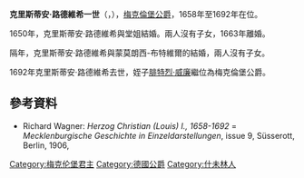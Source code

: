 {{Expand language|1=en|time=2021-03-04T05:08:57+00:00}}
{{Infobox noble
| name         = 克里斯蒂安·路德維希一世
| image        = Christian I. (Ludwig) von Mecklenburg.jpg
| succession   = 梅克倫堡公爵
| reign        = 1658年 — 1692年
| predecessor  = [[阿道夫·腓特烈一世|阿道夫·腓特烈一世]]
| successor    = [[腓特烈·威廉_(梅克倫堡-施威林)|腓特烈·威廉]]
| birth_date   = {{birth_date|1623|12|1|df=yes}}
| birth_place  = [[什未林|施威林]]
| death_date   = {{death date and age|1692|6|21|1623|12|1|df=yes}}
| death_place  = [[海牙|海牙]]
| burial_place = [[多伯蘭大教堂|多伯蘭大教堂]]
| noble family = [[梅克倫堡王朝|梅克倫堡家族]]
| father       = [[阿道夫·腓特烈一世|阿道夫·腓特烈一世]]
| mother       = [[東菲士蘭的安娜·瑪麗亞|東菲士蘭的安娜·瑪麗亞]]
}}
'''克里斯蒂安·路德維希一世'''（{{lang-de|Christian Ludwig I.}}，{{bd|1623年|12月1日|1692年|6月21日}}），[[梅克伦堡统治者列表|梅克倫堡公爵]]，1658年至1692年在位。

1650年，克里斯蒂安·路德維希與堂姐{{link-de|梅克倫堡的克莉絲汀·瑪格麗特|Christine Margarete zu Mecklenburg|克莉絲汀·瑪格麗特}}結婚。兩人沒有子女，1663年離婚。

隔年，克里斯蒂安·路德維希與蒙莫朗西-布特維爾的{{link-fr|伊莉莎白-安潔莉克|Élisabeth-Angélique de Montmorency-Bouteville}}結婚，兩人沒有子女。

1692年克里斯蒂安·路德維希去世，姪子[[腓特烈·威廉_(梅克倫堡-施威林)|腓特烈·威廉]]繼位為梅克倫堡公爵。

== 參考資料 ==
* Richard Wagner: ''Herzog Christian (Louis) I., 1658-1692'' = ''Mecklenburgische Geschichte in Einzeldarstellungen'', issue 9, Süsserott, Berlin, 1906, {{Google books|2fp2Peb2bugC|Online}}

[[Category:梅克伦堡君主|Category:梅克伦堡君主]]
[[Category:德國公爵|Category:德國公爵]]
[[Category:什未林人|Category:什未林人]]